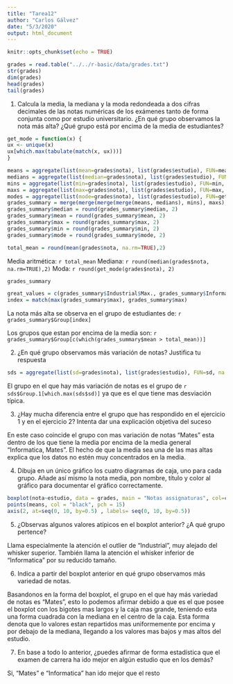 ```yaml
---
title: "Tarea12"
author: "Carlos Gálvez"
date: "5/3/2020"
output: html_document
---
```


```r
knitr::opts_chunk$set(echo = TRUE)
```

```r
grades = read.table("../../r-basic/data/grades.txt")
str(grades)
dim(grades)
head(grades)
tail(grades)
```

1. Calcula la media, la mediana y la moda redondeada a dos cifras decimales de las notas numéricas de los exámenes tanto de forma conjunta como por estudio universitario. ¿En qué grupo observamos la nota más alta? ¿Qué grupo está por encima de la media de estudiantes?

```r
get_mode = function(x) {
ux <- unique(x)
ux[which.max(tabulate(match(x, ux)))]
}

means = aggregate(list(mean=grades$nota), list(grades$estudio), FUN=mean, na.rm=TRUE) 
medians = aggregate(list(median=grades$nota), list(grades$estudio), FUN=median, na.rm=TRUE)
mins = aggregate(list(min=grades$nota), list(grades$estudio), FUN=min, na.rm=TRUE)
maxs = aggregate(list(max=grades$nota), list(grades$estudio), FUN=max, na.rm=TRUE)
modes = aggregate(list(mode=grades$nota), list(grades$estudio), FUN=get_mode)
grades_summary = merge(merge(merge(merge(means, medians), mins), maxs), modes)
grades_summary$median = round(grades_summary$median, 2)
grades_summary$mean = round(grades_summary$mean, 2)
grades_summary$max = round(grades_summary$max, 2)
grades_summary$min = round(grades_summary$min, 2)
grades_summary$mode = round(grades_summary$mode, 2)

total_mean = round(mean(grades$nota, na.rm=TRUE),2)
```

Media aritmética: `r total_mean`
Mediana: `r round(median(grades$nota, na.rm=TRUE),2)`
Moda: `r round(get_mode(grades$nota), 2)`

```r
grades_summary
```

```r
great_values = c(grades_summary$Industrial$Max., grades_summary$Informatica$Max., grades_summary$Mates$Max., grades_summary$Telematica$Max.)
index = match(max(grades_summary$max), grades_summary$max)
```

La nota más alta se observa en el grupo de estudiantes de:
`r grades_summary$Group[index]`

Los grupos que estan por encima de la media son:
`r grades_summary$Group[c(which(grades_summary$mean > total_mean))]`

2. ¿En qué grupo observamos más variación de notas? Justifica tu respuesta
```r
sds = aggregate(list(sd=grades$nota), list(grades$estudio), FUN=sd, na.rm=TRUE)
```

El grupo en el que hay más variación de notas es el grupo de `r sds$Group.1[which.max(sds$sd)]` ya que es el que tiene mas desviación típica.

3. ¿Hay mucha diferencia entre el grupo que has respondido en el ejercicio 1 y en el ejercicio 2? Intenta dar una explicación objetiva del suceso

En este caso coincide el grupo con mas variación de notas "Mates" esta dentro de los que tiene la media por encima de la media general "Informatica, Mates". El hecho de que la media sea una de las mas altas explica que los datos no estén muy concentrados en la media.

4. Dibuja en un único gráfico los cuatro diagramas de caja, uno para cada grupo. Añade así mismo la nota media, pon nombre, título y color al gráfico para documentar el gráfico correctamente.

```r
boxplot(nota~estudio, data = grades, main = "Notas assignaturas", col=c("red","green","yellow","blue"))
points(means, col = "black", pch = 15)
axis(2, at=seq(0, 10, by=0.5) , labels= seq(0, 10, by=0.5))  
```

5. ¿Observas algunos valores atípicos en el boxplot anterior? ¿A qué grupo pertence?

Llama especialmente la atención el outlier de "Industrial", muy alejado del whisker superior. También llama la atención el whisker inferior de "Informatica" por su reducido tamaño.

6. Indica a partir del boxplot anterior en qué grupo observamos más variedad de notas.

Basandonos en la forma del boxplot, el grupo en el que hay más variedad de notas es "Mates", esto lo podemos afirmar debido a que es el que posee el boxplot con los bigotes mas largos y la caja mas grande, teniendo esta una forma cuadrada con la mediana en el centro de la caja. Esta forma denota que lo valores estan repartidos mas uniformemente por encima y por debajo de la mediana, llegando a los valores mas bajos y mas altos del estudio.

7. En base a todo lo anterior, ¿puedes afirmar de forma estadística que el examen de carrera ha ido mejor en algún estudio que en los demás? 

Si, "Mates" e "Informatica" han ido mejor que el resto